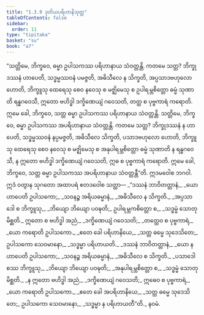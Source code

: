 ```yaml
---
title: "1.3.9 ဒုတိယပရိဟာနိသုတ္တ"
tableOfContents: false
sidebar:
  order: 11
type: "tipitaka"
basket: "su"
book: "a7"
---
```



<DynamicBreadcrumb />

<Division number="29" book="a7">

<Paragraph number="148" book="a7">
“သတ္တိမေ, ဘိက္ခဝေ, ဓမ္မာ ဥပါသကဿ ပရိဟာနာယ သံဝတ္တန္တိ. ကတမေ သတ္တ? ဘိက္ခုဒဿနံ ဟာပေတိ, သဒ္ဓမ္မဿဝနံ ပမဇ္ဇတိ, အဓိသီလေ န သိက္ခတိ, အပ္ပသာဒဗဟုလော ဟောတိ, ဘိက္ခူသု ထေရေသု စေဝ နဝေသု စ မဇ္ဈိမေသု စ ဥပါရမ္ဘစိတ္တော ဓမ္မံ သုဏာတိ ရန္ဓဂဝေသီ, ဣတော ဗဟိဒ္ဓါ ဒက္ခိဏေယျံ ဂဝေသတိ, တတ္ထ စ ပုဗ္ဗကာရံ ကရောတိ. ဣမေ ခေါ, ဘိက္ခဝေ, သတ္တ ဓမ္မာ ဥပါသကဿ ပရိဟာနာယ သံဝတ္တန္တိ.
</Paragraph>

<Paragraph number="149" book="a7">
သတ္တိမေ, ဘိက္ခဝေ, ဓမ္မာ ဥပါသကဿ အပရိဟာနာယ သံဝတ္တန္တိ. ကတမေ သတ္တ? ဘိက္ခုဒဿနံ န ဟာပေတိ, သဒ္ဓမ္မဿဝနံ နပ္ပမဇ္ဇတိ, အဓိသီလေ သိက္ခတိ, ပသာဒဗဟုလော ဟောတိ, ဘိက္ခူသု ထေရေသု စေဝ နဝေသု စ မဇ္ဈိမေသု စ အနုပါရမ္ဘစိတ္တော ဓမ္မံ သုဏာတိ န ရန္ဓဂဝေသီ, န ဣတော ဗဟိဒ္ဓါ ဒက္ခိဏေယျံ ဂဝေသတိ, ဣဓ စ ပုဗ္ဗကာရံ ကရောတိ. ဣမေ ခေါ, ဘိက္ခဝေ, သတ္တ ဓမ္မာ ဥပါသကဿ အပရိဟာနာယ သံဝတ္တန္တီ”တိ. ဣဒမဝေါစ ဘဂဝါ. ဣဒံ ဝတွာန သုဂတော အထာပရံ ဧတဒဝေါစ သတ္ထာ—
</Paragraph>

<Paragraph number="150" type="verses" book="a7">
_“ဒဿနံ ဘာဝိတတ္တာနံ,_  
_ယော ဟာပေတိ ဥပါသကော;_  
_သဝနဉ္စ အရိယဓမ္မာနံ,_  
_အဓိသီလေ န သိက္ခတိ._  

</Paragraph>

<Paragraph number="151" type="verses" book="a7">
_အပ္ပသာဒေါ စ ဘိက္ခူသု,_  
_ဘိယျော ဘိယျော ပဝဍ္ဎတိ;_  
ဥပါရမ္ဘကစိတ္တော စ,_  
_သဒ္ဓမ္မံ သောတုမိစ္ဆတိ._  

</Paragraph>

<Paragraph number="152" type="verses" book="a7">
ဣတော စ ဗဟိဒ္ဓါ အညံ,_  
_ဒက္ခိဏေယျံ ဂဝေသတိ;_  
_တတ္ထေဝ စ ပုဗ္ဗကာရံ,_  
_ယော ကရောတိ ဥပါသကော._  

</Paragraph>

<Paragraph number="153" type="verses" book="a7">
_ဧတေ ခေါ ပရိဟာနိယေ,_  
_သတ္တ ဓမ္မေ သုဒေသိတေ;_  
ဥပါသကော သေဝမာနော,_  
_သဒ္ဓမ္မာ ပရိဟာယတိ._  

</Paragraph>

<Paragraph number="154" type="verses" book="a7">
_ဒဿနံ ဘာဝိတတ္တာနံ,_  
_ယော န ဟာပေတိ ဥပါသကော;_  
_သဝနဉ္စ အရိယဓမ္မာနံ,_  
_အဓိသီလေ စ သိက္ခတိ._  

</Paragraph>

<Paragraph number="155" type="verses" book="a7">
_ပသာဒေါ စဿ ဘိက္ခူသု,_  
_ဘိယျော ဘိယျော ပဝဍ္ဎတိ;_  
_အနုပါရမ္ဘစိတ္တော စ,_  
_သဒ္ဓမ္မံ သောတုမိစ္ဆတိ._  

</Paragraph>

<Paragraph number="156" type="verses" book="a7">
_န ဣတော ဗဟိဒ္ဓါ အညံ,_  
_ဒက္ခိဏေယျံ ဂဝေသတိ;_  
ဣဓေဝ စ ပုဗ္ဗကာရံ,_  
_ယော ကရောတိ ဥပါသကော._  

</Paragraph>

<Paragraph number="157" type="verses" book="a7">
_ဧတေ ခေါ အပရိဟာနိယေ,_  
_သတ္တ ဓမ္မေ သုဒေသိတေ;_  
ဥပါသကော သေဝမာနော,_  
_သဒ္ဓမ္မာ န ပရိဟာယတီ”တိ._  


</Paragraph>
</Division>

<Paragraph number="158" type="center" book="a7">
နဝမံ.
</Paragraph>